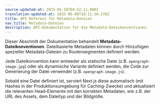 ```yaml
---
source-updated-at: 2025-05-16T04:52:11.000Z
translation-updated-at: 2025-06-06T18:11:30.576Z
title: API-Referenz für Metadata-Dateien
nav_title: Metadata-Dateien
description: API-Dokumentation für die Metadata-Dateikonventionen.
---
```


Dieser Abschnitt der Dokumentation behandelt **Metadata-Dateikonventionen**. Dateibasierte Metadaten können durch Hinzufügen spezieller Metadata-Dateien zu Routensegmenten definiert werden.

Jede Dateikonvention kann entweder als statische Datei (z.B. `opengraph-image.jpg`) oder als dynamische Variante definiert werden, die Code zur Generierung der Datei verwendet (z.B. `opengraph-image.js`).

Sobald eine Datei definiert ist, serviert Next.js diese automatisch (mit Hashes in der Produktionsumgebung für Caching-Zwecke) und aktualisiert die relevanten Head-Elemente mit den korrekten Metadaten, wie z.B. der URL des Assets, dem Dateityp und der Bildgröße.